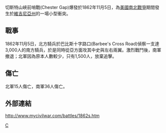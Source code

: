 切斯特山峽前哨戰(Chester Gap)爆發於1862年11月5日，為[[美國|美國]][[南北戰爭|南北戰爭]]期間發生於[[維吉尼亞州|維吉尼亞州]]的一場小型衝突。

==戰事==
1862年11月5日，北方騎兵於巴比斯十字路口(Barbee's Cross Road)偵察一支達3,000人的南方騎兵，於是同時從亞方面攻其中史與左右兩翼。激烈戰鬥後，南軍撤退；北軍因為原本人數較少，只有1,500人，放棄追擊。

==傷亡==
北軍15人傷亡，南軍36人傷亡。

==外部連結==
http://www.mycivilwar.com/battles/1862s.htm {{Wayback|url=http://www.mycivilwar.com/battles/1862s.htm |date=20110204162925 }}


[[Category:南北戰爭前哨戰|C]]